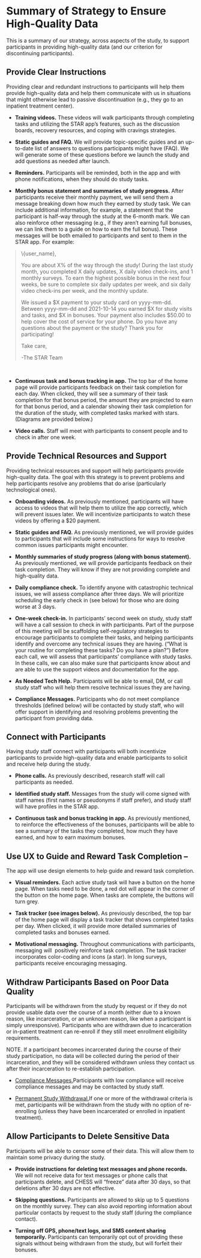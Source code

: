 # Summary of Strategy to Ensure High-Quality Data {#sec-data_strategies}

This is a summary of our strategy, across aspects of the study, to
support participants in providing high-quality data (and our criterion
for discontinuing participants).

## **Provide Clear Instructions**  

Providing clear and redundant instructions to participants will help
them provide high-quality data and help them communicate with us in
situations that might otherwise lead to passive discontinuation (e.g.,
they go to an inpatient treatment center).

-   **Training videos.** These videos will walk participants through completing 
    tasks and utilizing the STAR app's features, such as the discussion boards,
    recovery resources, and coping with cravings strategies.

-   **Static guides and FAQ.** We will provide topic-specific guides and
    an up-to-date list of answers to questions participants might have
    (FAQ). We will generate some of these questions before we launch the
    study and add questions as needed after launch.

-   **Reminders.** Participants will be reminded, both in the app and
    with phone notifications, when they should do study tasks.

-   **Monthly bonus statement and summaries of study progress.** After
    participants receive their monthly payment, we will send them a
    message breaking down how much they earned by study task. We can
    include additional information, for example, a statement that the
    participant is half-way through the study at the 6-month mark. We
    can also reinforce other messaging (e.g., if they aren't earning
    full bonuses, we can link them to a guide on how to earn the full
    bonus). These messages will be both emailed to participants and sent
    to them in the STAR app. For example:

> \\{user_name},
>
> You are about X% of the way through the study! During the last study
> month, you completed X daily updates, X daily video check-ins, and 1
> monthly surveys. To earn the highest possible bonus in the next four
> weeks, be sure to complete six daily updates per week, and six daily
> video check-ins per week, and the monthly update.
>
> We issued a \$X payment to your study card on yyyy-mm-dd. Between
> yyyy-mm-dd and 2021-10-14 you earned \$X for study visits and tasks,
> and \$X in bonuses. Your payment also includes \$50.00 to help cover
> the cost of service for your phone. Do you have any questions about
> the payment or the study? Thank you for participating! 
>
> Take care,
>
> -The STAR Team

 

-   **Continuous task and bonus tracking in app.** The top bar of the
    home page will provide participants feedback on their task
    completion for each day. When clicked, they will see a summary of
    their task completion for that bonus period, the amount they are
    projected to earn for that bonus period, and a calendar showing
    their task completion for the duration of the study, with completed
    tasks marked with stars. (Diagrams are provided below.)

-   **Video calls.** Staff will meet with participants to consent people
    and to check in after one week.

## Provide Technical Resources and Support

Providing technical resources and support will help participants provide
high-quality data. The goal with this strategy is to prevent problems
and help participants resolve any problems that do arise (particularly
technological ones).

-   **Onboarding videos.** As previously mentioned, participants will
    have access to videos that will help them to utilize the app correctly,
    which will prevent issues later. We will incentivize participants to
    watch these videos by offering a \$20 payment.

-   **Static guides and FAQ.** As previously mentioned, we will provide
    guides to participants that will include some instructions for ways
    to resolve common issues participants might encounter.

-   **Monthly summaries of study progress (along with bonus
    statement).** As previously mentioned, we will provide participants
    feedback on their task completion. They will know if they are not
    providing complete and high-quality data.

-   **Daily compliance check.** To identify anyone with catastrophic
    technical issues, we will assess compliance after three days. We
    will prioritize scheduling the early check in (see below) for those
    who are doing worse at 3 days.

-   **One-week check-in.** In participants' second week on study, study
    staff will have a call session to check in with participants. Part of the
    purpose of this meeting will be scaffolding self-regulatory
    strategies to encourage participants to complete their tasks, and
    helping participants identify and overcome any technical issues they
    are having. ("What is your routine for completing these tasks? Do
    you have a plan?") Before each call, we will assess that
    participants' compliance with study tasks. In these calls, we can
    also make sure that participants know about and are able to use the
    support videos and documentation for the app.

-   **As Needed Tech Help.** Participants will be able to email, DM, or
    call study staff who will help them resolve technical issues they
    are having.

-   **Compliance Messages.** Participants who do not meet compliance
    thresholds (defined below) will be contacted by study staff, who
    will offer support in identifying and resolving problems preventing
    the participant from providing data.

## Connect with Participants

Having study staff connect with participants will both incentivize
participants to provide high-quality data and enable participants to
solicit and receive help during the study.

-   **Phone calls.** As previously described, research staff will call
    participants as needed.

-   **Identified study staff.** Messages from the study will come signed
    with staff names (first names or pseudonyms if staff prefer), and
    study staff will have profiles in the STAR app.

-   **Continuous task and bonus tracking in app.** As previously
    mentioned, to reinforce the effectiveness of the bonuses,
    participants will be able to see a summary of the tasks they
    completed, how much they have earned, and how to earn maximum
    bonuses.

## Use UX to Guide and Reward Task Completion **--**

The app will use design elements to help guide and reward task
completion.

-   **Visual reminders.** Each active study task will have a button on
    the home page. When tasks need to be done, a red dot will appear in
    the corner of the button on the home page. When tasks are complete,
    the buttons will turn grey.

-   **Task tracker (see images below).** As previously described, the
    top bar of the home page will display a task tracker that shows
    completed tasks per day. When clicked, it will provide more detailed
    summaries of completed tasks and bonuses earned.

-   **Motivational messaging.** Throughout communications with
    participants, messaging will  positively reinforce task completion.
    The task tracker incorporates color-coding and icons (a star). In
    long surveys, participants receive encouraging messaging.

## Withdraw Participants Based on Poor Data Quality

Participants will be withdrawn from the study by request or if they do
not provide usable data over the course of a month (either due to a
known reason, like incarceration, or an unknown reason, like when a
participant is simply unresponsive). Participants who are withdrawn due
to incarceration or in-patient treatment can re-enroll if they still
meet enrollment eligibility requirements.

NOTE. If a participant becomes incarcerated during the course of their
study participation, no data will be collected during the period of
their incarceration, and they will be considered withdrawn unless they
contact us after their incarceration to re-establish participation.

-   [Compliance
    Messages.](#_Participant_Compliance_Messages)Participants with low
    compliance will receive compliance messages and may be contacted by
    study staff.

-   [Permanent Study Withdrawal.](#_Study_Withdrawal_Criteria)If one or
    more of the withdrawal criteria is met, participants will be
    withdrawn from the study with no option of re-enrolling (unless they
    have been incarcerated or enrolled in inpatient treatment).

## Allow Participants to Delete Sensitive Data

Participants will be able to censor some of their data. This will allow
them to maintain some privacy during the study.

-   **Provide instructions for deleting text messages and phone
    records.** We will not receive data for text messages or phone calls
    that participants delete, and CHESS will "freeze" data after 30
    days, so that deletions after 30 days are not effective.

-   **Skipping questions.** Participants are allowed to skip up to 5
    questions on the monthly survey. They can also avoid reporting
    information about particular contacts by request to the study staff
    (during the compliance contact).

-   **Turning off GPS, phone/text logs, and SMS content sharing
    temporarily.** Participants can temporarily opt out of providing
    these signals without being withdrawn from the study, but will
    forfeit their bonuses.
